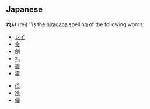 ==Japanese==
'''れい''' (rei) ''is the [[hiragana]] spelling of the following words:
<!-- more common words -->
* [[レイ]]
* [[令]]
* [[例]]
* [[礼]]
* [[零]]
* [[霊]]
<!-- less common words -->
* [[伶]]
* [[冷]]
* [[儷]]